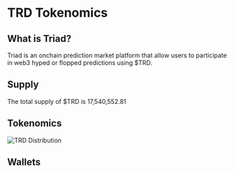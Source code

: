 
# TRD Tokenomics

## What is Triad?

Triad is an onchain prediction market platform that allow users to participate in web3 hyped or flopped predictions using $TRD.

## Supply

The total supply of $TRD is 17,540,552.81

## Tokenomics

![TRD Distribution](/images/trd-tokenomics.png)

## Wallets

